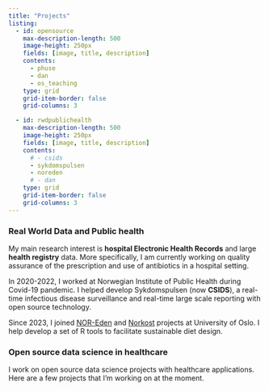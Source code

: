 ```yaml
---
title: "Projects"
listing:
  - id: opensource
    max-description-length: 500
    image-height: 250px
    fields: [image, title, description]
    contents: 
      - phuse
      - dan
      - os_teaching
    type: grid
    grid-item-border: false
    grid-columns: 3

  - id: rwdpublichealth
    max-description-length: 500
    image-height: 250px
    fields: [image, title, description]
    contents: 
      # - csids
      - sykdomspulsen
      - noreden
      # - dan
    type: grid
    grid-item-border: false
    grid-columns: 3
---
```



### Real World Data and Public health

My main research interest is **hospital Electronic Health Records** and large **health registry** data. More specifically, I am currently working on quality assurance of the prescription and use of antibiotics in a hospital setting. 

In 2020-2022, I worked at Norwegian Institute of Public Health during Covid-19 pandemic. I helped develop Sykdomspulsen (now **CSIDS**), a real-time infectious disease surveillance and real-time large scale reporting with open source technology. 

Since 2023, I joined [NOR-Eden](https://www.med.uio.no/imb/english/research/projects/nor-eden/) and [Norkost](https://www.med.uio.no/imb/english/research/projects/norkost/) projects at University of Oslo. I help develop a set of R tools to facilitate sustainable diet design.

::: {#rwdpublichealth}
:::


### Open source data science in healthcare

I work on open source data science projects with healthcare applications. Here are a few projects that I'm working on at the moment.

::: {#opensource}
:::





